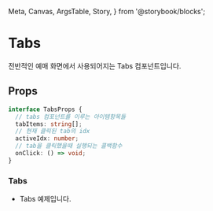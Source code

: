   Meta,
  Canvas,
  ArgsTable,
  Story,
} from '@storybook/blocks';


<Meta title="molecules/Tabs" component={Tabs} />

# Tabs

전반적인 예매 화면에서 사용되어지는 Tabs 컴포넌트입니다.

## Props

```ts
interface TabsProps {
  // tabs 컴포넌트를 이루는 아이템항목들
  tabItems: string[];
  // 현재 클릭된 tab의 idx
  activeIdx: number;
  // tab을 클릭했을때 실행되는 콜백함수
  onClick: () => void;
}
```

### Tabs

- Tabs 예제입니다.

<Canvas>
  <Tabs
    tabItems={[
      '공연상세정보',
      '공연장정보',
      '취소 및 환불규정',
    ]}
    activeIdx={2}
    onClick={action('clicked tab')}
  />
</Canvas>
